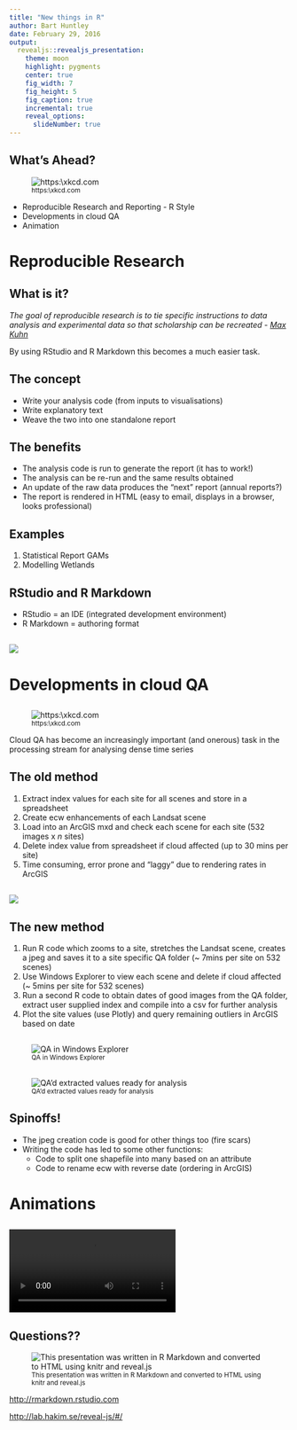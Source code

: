 ```yaml
---
title: "New things in R"
author: Bart Huntley
date: February 29, 2016
output:
  revealjs::revealjs_presentation:
    theme: moon
    highlight: pygments
    center: true
    fig_width: 7
    fig_height: 5
    fig_caption: true
    incremental: true
    reveal_options:
      slideNumber: true
---
```


 
## What's Ahead?
![<small>https:\\xkcd.com</small>](images/automation.png) 

- Reproducible Research and Reporting - R Style
- Developments in cloud QA
- Animation


# Reproducible Research
## What is it?
*The goal of reproducible research is to tie specific instructions to data analysis and experimental data so that scholarship can be recreated - [Max Kuhn](https://cran.r-project.org/web/views/ReproducibleResearch.html)* 

By using RStudio and R Markdown this becomes a much easier task.

## The concept

- Write your analysis code (from inputs to visualisations)
- Write explanatory text
- Weave the two into one standalone report 

## The benefits

- The analysis code is run to generate the report (it has to work!)
- The analysis can be re-run and the same results obtained
- An update of the raw data produces the "next" report (annual reports?)
- The report is rendered in HTML (easy to email, displays in a browser, looks professional)

## Examples

1. Statistical Report GAMs
2. Modelling Wetlands

## RStudio and R Markdown
- RStudio = an IDE (integrated development environment)
- R Markdown = authoring format

##
![](images/rmd-ex.png)

# Developments in cloud QA
##
![<small>https:\\xkcd.com</small>](images/cloud.png)

Cloud QA has become an increasingly important (and onerous) task in the 
processing stream for analysing dense time series


## The old method

1. Extract index values for each site for all scenes and store in a spreadsheet
2. Create ecw enhancements of each Landsat scene
3. Load into an ArcGIS mxd and check each scene for each site (532 images x *n* sites)
4. Delete index value from spreadsheet if cloud affected (up to 30 mins per site)
3. Time consuming, error prone and "laggy" due to rendering rates in ArcGIS

##
![](images/ArcGIS_QA.png)


## The new method

1. Run R code which zooms to a site, stretches the Landsat scene, creates a jpeg and saves it to a
site specific QA folder (~ 7mins per site on 532 scenes)
2. Use Windows Explorer to view each scene and delete if cloud affected (~ 5mins per site for 532 scenes)
3. Run a second R code to obtain dates of good images from the QA folder, extract 
user supplied index and compile into a csv for further analysis
4. Plot the site values (use Plotly) and query remaining outliers in ArcGIS based on date

##
![<small>QA in Windows Explorer</small>](images/QA_mill.png)

##
![<small>QA'd extracted values ready for analysis</small>](images/QA_out.csv.png)

## Spinoffs!
- The jpeg creation code is good for other things too (fire scars)
- Writing the code has led to some other functions:
    + Code to split one shapefile into many based on an attribute
    + Code to rename ecw with reverse date (ordering in ArcGIS)
    
# Animations
## {data-background-video="ani/walyarta-animation-543-Jan88-Jun15.mp4"}

##
<video data-autoplay src="ani/SW-Fire-animation-321-Jan14-Dec14.mp4"></video>


## Questions??
![<small>This presentation was written in R Markdown and converted to HTML using knitr and reveal.js</small>](images/not_powerpt.png)

<http://rmarkdown.rstudio.com>

<http://lab.hakim.se/reveal-js/#/>


